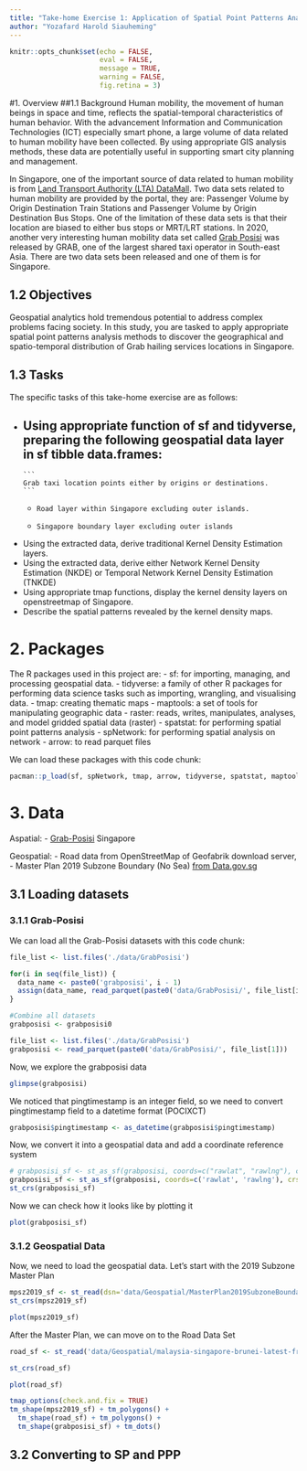 ```yaml
---
title: "Take-home Exercise 1: Application of Spatial Point Patterns Analysis to discover the geographical distribution of Grab hailing services in Singapore"
author: "Yozafard Harold Siauheming"
---
```


```r
knitr::opts_chunk$set(echo = FALSE, 
                      eval = FALSE,
                      message = TRUE,
                      warning = FALSE,
                      fig.retina = 3)
```

#1. Overview ##1.1 Background Human mobility, the movement of human beings in space and time, reflects the spatial-temporal characteristics of human behavior. With the advancement Information and Communication Technologies (ICT) especially smart phone, a large volume of data related to human mobility have been collected. By using appropriate GIS analysis methods, these data are potentially useful in supporting smart city planning and management.

In Singapore, one of the important source of data related to human mobility is from [Land Transport Authority (LTA) DataMall](https://datamall.lta.gov.sg/content/datamall/en.html). Two data sets related to human mobility are provided by the portal, they are: Passenger Volume by Origin Destination Train Stations and Passenger Volume by Origin Destination Bus Stops. One of the limitation of these data sets is that their location are biased to either bus stops or MRT/LRT stations. In 2020, another very interesting human mobility data set called [Grab Posisi](https://engineering.grab.com/grab-posisi) was released by GRAB, one of the largest shared taxi operator in South-east Asia. There are two data sets been released and one of them is for Singapore.

## 1.2 Objectives

Geospatial analytics hold tremendous potential to address complex problems facing society. In this study, you are tasked to apply appropriate spatial point patterns analysis methods to discover the geographical and spatio-temporal distribution of Grab hailing services locations in Singapore.

## 1.3 Tasks

The specific tasks of this take-home exercise are as follows:

-   Using appropriate function of sf and tidyverse, preparing the following geospatial data layer in sf tibble data.frames:
    -   

        ```         
        Grab taxi location points either by origins or destinations.
        ```

    -   

        ```         
        Road layer within Singapore excluding outer islands.
        ```

    -   

        ```         
        Singapore boundary layer excluding outer islands
        ```
-   Using the extracted data, derive traditional Kernel Density Estimation layers.
-   Using the extracted data, derive either Network Kernel Density Estimation (NKDE) or Temporal Network Kernel Density Estimation (TNKDE)
-   Using appropriate tmap functions, display the kernel density layers on openstreetmap of Singapore.
-   Describe the spatial patterns revealed by the kernel density maps.

# 2. Packages

The R packages used in this project are: - sf: for importing, managing, and processing geospatial data. - tidyverse: a family of other R packages for performing data science tasks such as importing, wrangling, and visualising data. - tmap: creating thematic maps - maptools: a set of tools for manipulating geographic data - raster: reads, writes, manipulates, analyses, and model gridded spatial data (raster) - spatstat: for performing spatial point patterns analysis - spNetwork: for performing spatial analysis on network - arrow: to read parquet files

We can load these packages with this code chunk:

```r
pacman::p_load(sf, spNetwork, tmap, arrow, tidyverse, spatstat, maptools)
```

# 3. Data

Aspatial: - [Grab-Posisi](https://engineering.grab.com/grab-posisi) Singapore

Geospatial: - Road data from OpenStreetMap of Geofabrik download server, - Master Plan 2019 Subzone Boundary (No Sea) [from Data.gov.sg](data.gov.sg)

## 3.1 Loading datasets

### 3.1.1 Grab-Posisi

We can load all the Grab-Posisi datasets with this code chunk:

```r
file_list <- list.files('./data/GrabPosisi')

for(i in seq(file_list)) {
  data_name <- paste0('grabposisi', i - 1)
  assign(data_name, read_parquet(paste0('data/GrabPosisi/', file_list[i])))
}

#Combine all datasets
grabposisi <- grabposisi0
```

```r
file_list <- list.files('./data/GrabPosisi')
grabposisi <- read_parquet(paste0('data/GrabPosisi/', file_list[1]))
```

Now, we explore the grabposisi data

```r
glimpse(grabposisi)
```

We noticed that pingtimestamp is an integer field, so we need to convert pingtimestamp field to a datetime format (POCIXCT)

```r
grabposisi$pingtimestamp <- as_datetime(grabposisi$pingtimestamp)
```

Now, we convert it into a geospatial data and add a coordinate reference system

```r
# grabposisi_sf <- st_as_sf(grabposisi, coords=c("rawlat", "rawlng"), crs=4326) |> st_transform(crs=3414)
grabposisi_sf <- st_as_sf(grabposisi, coords=c('rawlat', 'rawlng'), crs=4326)
st_crs(grabposisi_sf)

```

Now we can check how it looks like by plotting it

```r
plot(grabposisi_sf)
```

### 3.1.2 Geospatial Data

Now, we need to load the geospatial data. Let's start with the 2019 Subzone Master Plan

```r
mpsz2019_sf <- st_read(dsn='data/Geospatial/MasterPlan2019SubzoneBoundaryNoSeaGEOJSON.geojson')
st_crs(mpsz2019_sf)
```

```r
plot(mpsz2019_sf)
```

After the Master Plan, we can move on to the Road Data Set

```r
road_sf <- st_read('data/Geospatial/malaysia-singapore-brunei-latest-free.shp', layer='gis_osm_roads_free_1')
```

```r
st_crs(road_sf)
```

```r
plot(road_sf)
```

```r
tmap_options(check.and.fix = TRUE)
tm_shape(mpsz2019_sf) + tm_polygons() +
  tm_shape(road_sf) + tm_polygons() +
  tm_shape(grabposisi_sf) + tm_dots()
```

## 3.2 Converting to SP and PPP
